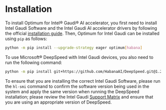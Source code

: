 <!--Copyright 2022 The HuggingFace Team. All rights reserved.

Licensed under the Apache License, Version 2.0 (the "License"); you may not use this file except in compliance with
the License. You may obtain a copy of the License at

http://www.apache.org/licenses/LICENSE-2.0

Unless required by applicable law or agreed to in writing, software distributed under the License is distributed on
an "AS IS" BASIS, WITHOUT WARRANTIES OR CONDITIONS OF ANY KIND, either express or implied. See the License for the
specific language governing permissions and limitations under the License.
-->

# Installation

To install Optimum for Intel® Gaudi® AI accelerator, you first need to install Intel Gaudi Software and the Intel Gaudi
AI accelerator drivers by following the official [installation guide](https://docs.habana.ai/en/latest/Installation_Guide/index.html).
Then, Optimum for Intel Gaudi can be installed using `pip` as follows:

```bash
python -m pip install --upgrade-strategy eager optimum[habana]
```


To use Microsoft® DeepSpeed with Intel Gaudi devices, you also need to run the following command:

```bash
python -m pip install git+https://github.com/HabanaAI/DeepSpeed.git@1.22.0
```

To ensure that you are installing the correct Intel Gaudi Software, please run the `hl-smi` command to confirm the software version
being used in the system and apply the same version when running the DeepSpeed installation; please review the Intel Gaudi
[Support Matrix](https://docs.habana.ai/en/latest/Support_Matrix/Support_Matrix.html) and ensure that you are using an appropriate
version of DeepSpeed.
